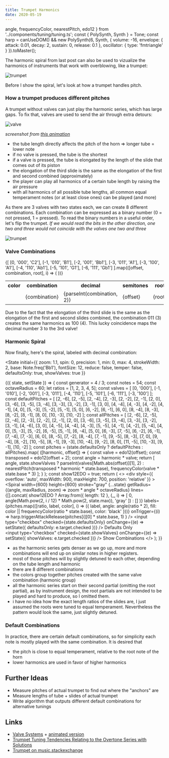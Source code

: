 ```yaml
---
title: Trumpet Harmonics
date: 2020-05-19
---
```


  angle,
  frequencyColor,
  nearestPitch,
  edo12
} from '../components/tuning/tuning.ts';
const { PolySynth, Synth } = Tone;
const harp =
  canUseDOM() &&
  new PolySynth(6, Synth, {
    volume: -16,
    envelope: { attack: 0.01, decay: 2, sustain: 0, release: 0.1 },
    oscillator: { type: 'fmtriangle' }
  }).toMaster();

The harmonic spiral from last post can also be used to vizualize the harmonics of instruments that work with overblowing, like a trumpet:

![trumpet](../assets/trumpet.svg)

Before I show the spiral, let's look at how a trumpet handles pitch.

### How a trumpet produces different pitches

A trumpet without valves can just play the harmonic series, which has large gaps. To fix that, valves are used to send the air through extra detours:

![valve](../assets/valve2d.gif)

_screenshot from [this animation](http://www.dwerden.com/comp/aCompIntro9_FlowFlow_F4.html)_

- the tube length directly affects the pitch of the horn => longer tube = lower note
- if no valve is pressed, the tube is the shortest
- if a valve is pressed, the tube is elongated by the length of the slide that comes out of its piston
- the elongation of the third slide is the same as the elongation of the first and second combined (approximately)
- the player can play all harmonics of a certain tube length by raising the air pressure
- with all harmonics of all possible tube lengths, all common equal temperament notes (or at least close ones) can be played (and more)

As there are 3 valves with two states each, we can create 8 different combinations. Each combination can be expressed as a binary number (0 = not pressed, 1 = pressed).
To read the binary numbers in a useful order, let's flip the trumpet. _If we would read the bits in the other direction, one two and three would not coincide with the valves one two and three_

![trumpet](../assets/trumpet-mirrored.svg)

### Valve Combinations

<table>
  <tbody>
    <tr>
      <th>color</th>
      <th>combination</th>
      <th>decimal</th>
      <th>semitones</th>
      <th>root</th>
    </tr>
    {[
      [0, '000', 'C2'],
      [-1, '010', 'B1'],
      [-2, '001', 'Bb1'],
      [-3, '011', 'A1'],
      [-3, '100', 'A1'],
      [-4, '110', 'Ab1'],
      [-5, '101', 'G1'],
      [-6, '111', 'Gb1']
    ].map(([offset, combination, root], i) => (
      <tr key={i}>
        <td>
          <div
            style={{
              width: 20,
              height: 20,
              borderRadius: '50%',
              backgroundColor: frequencyColor(
                edo12(offset) * Note.freq('Bb1') * 3
              )
            }}
          ></div>
        </td>
        <td>{combination}</td>
        <td>{parseInt(combination, 2)}</td>
        <td>{offset}</td>
        <td>{root}</td>
      </tr>
    ))}
  </tbody>
</table>

Due to the fact that the elongation of the third slide is the same as the elongation of the first and second slides combined, the combination 011 (3) creates the same harmonics as 100 (4). This lucky coincidence maps the decimal number 3 to the 3rd valve!

### Harmonic Spiral

Now finally, here's the spiral, labeled with decimal combination:

<State
  initial={{
    zoom: 1.1,
    spin: 0,
    precision: 1,
    min: 0,
    max: 4,
    strokeWidth: 2,
    base: Note.freq('Bb1'),
    fontSize: 12,
    reduce: false,
    temper: false,
    defaultsOnly: true,
    showValves: true
  }}
>
  {({ state, setState }) => {
    const generator = 4 / 3;
    const notes = 54;
    const octaveRadius = 60;
    let ratios = [1, 2, 3, 4, 5];
    const valves = [
      [0, '000'],
      [-1, '010'],
      [-2, '001'],
      [-3, '011'],
      [-4, '110'],
      [-5, '101'],
      [-6, '111'],
      [-3, '100']
    ];
    const defaultPitches = [
      [2, -6],
      [2, -5],
      [2, -4],
      [2, -3],
      [2, -2],
      [2, -1],
      [2, 0],
      [3, -6],
      [3, -5],
      [3, -4],
      [3, -3],
      [3, -2],
      [3, -1],
      [3, 0],
      [4, -4],
      [4, -3],
      [4, -2],
      [4, -1],
      [4, 0],
      [5, -3],
      [5, -2],
      [5, -1],
      [5, 0],
      [6, -2],
      [6, -1],
      [6, 0],
      [8, -4],
      [8, -3],
      [8, -2],
      [8, -1],
      [8, 0],
      [10, -3],
      [10, -2]
    ];
    const allPitches = [
      [2, -6],
      [2, -5],
      [2, -4],
      [2, -3],
      [2, -2],
      [2, -1],
      [2, 0],
      [3, -6],
      [3, -5],
      [3, -4],
      [3, -3],
      [3, -2],
      [3, -1],
      [4, -6],
      [3, 0],
      [4, -5],
      [4, -4],
      [4, -3],
      [5, -5],
      [4, -1],
      [4, -2],
      [5, -4],
      [4, 0],
      [5, -3],
      [5, -2],
      [6, -5],
      [5, -1],
      [6, -4],
      [5, 0],
      [6, -3],
      [7, -5],
      [6, -2],
      [6, -1],
      [7, -4],
      [7, -3],
      [6, 0],
      [8, -5],
      [7, -2],
      [8, -4],
      [7, -1],
      [9, -5],
      [8, -3],
      [7, 0],
      [9, -4],
      [8, -2],
      [10, -5],
      [8, -1],
      [9, -3],
      [10, -4],
      [9, -2],
      [8, 0],
      [11, -5],
      [10, -3],
      [9, -1],
      [10, -2]
    ];
    const pitches = (state.defaultsOnly ? defaultPitches : allPitches).map(
      ([harmonic, offset]) => {
        const valve = edo12(offset);
        const transposed = edo12(offset + 2);
        const angle = harmonic * valve;
        return [
          angle,
          state.showValves
            ? parseInt(valves[Math.abs(offset)][1], 2)
            : nearestPitch(transposed * harmonic * state.base),
          frequencyColor(valve * state.base * 3)
        ];
      }
    );
    const show12EDO = true;
    return (
      <>
        <div
          style={{
            overflow: 'auto',
            maxWidth: 900,
            maxHeight: 700,
            position: 'relative'
          }}
        >
          <Spiral
            width={600}
            height={600}
            stroke="gray"
            {...state}
            getRadius={(angle, maxRadius, zoom) => zoom * angle * octaveRadius}
            lines={[].concat(
              show12EDO
                ? Array.from({ length: 12 }, (_, i) => [
                    0,
                    angle(Math.pow(2, i / 12) * Math.pow(2, state.max)),
                    'gray'
                  ])
                : []
            )}
            labels={pitches.map(([ratio, label, color], i) => ({
              label,
              angle: angle(ratio * 2),
              fill: color || frequencyColor(ratio * state.base),
              color: 'black'
            }))}
            onTrigger={(i) =>
              harp.triggerAttackRelease(pitches[i][0] * state.base, 1)
            }
          />
        </div>
        <label>
          <input
            type="checkbox"
            checked={state.defaultsOnly}
            onChange={(e) => setState({ defaultsOnly: e.target.checked })}
          />
          Defaults Only
        </label>
        <br />
        <label>
          <input
            type="checkbox"
            checked={state.showValves}
            onChange={(e) => setState({ showValves: e.target.checked })}
          />
          Show Combinations
        </label>
      </>
    );
  }}
</State>

- as the harmonic series gets denser as we go up, more and more combinations will end up on similar notes in higher registers.
- most of those pitches will by slightly detuned to each other, depending on the tube length and harmonic
- there are 8 different combinations
- the colors group together pitches created with the same valve combination (harmonic group)
- all the harmonic series start on their second partial (omitting the root partial), as by instrument design, the root partials are not intended to be played and hard to produce, so I omitted them.
- i have no idea how the exact length ratios of the slides are, I just assumed the roots were tuned to equal temperament. Nevertheless the pattern would look the same, just slightly detuned.

### Default Combinations

In practice, there are certain default combinations, so for simplicity each note is mostly played with the same combination.
It is desired that

- the pitch is close to equal temperament, relative to the root note of the horn
- lower harmonics are used in favor of higher harmonics

## Further Ideas

- Measure pitches of actual trumpet to find out where the "anchors" are
- Measure lengths of tube + slides of actual trumpet
- Write algorithm that outputs different default combinations for alternative tunings

## Links

- [Valve Systems](http://www.dwerden.com/eu-articles-comp.cfm) + [animated version](http://www.dwerden.com/comp/aCompIntro9_FlowFlow_F4.html)
- [Trumpet Tuning Tendencies Relating to the Overtone Series with Solutions](https://www.utc.edu/faculty/erika-schafer/musiceducatorresources/tuning.php)
- [Trumpet on music.stackexchange](https://music.stackexchange.com/questions/84172/trumpet-valves-lengths-and-pitch)
